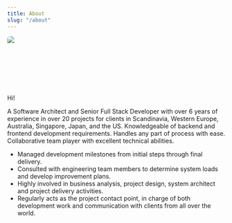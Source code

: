 ```yaml
---
title: About
slug: "/about"
---
```


<div style="width: 120px; height: 120px; border-radius: 5%; overflow: hidden;">
  <img src="./profile.jpg" />
</div>

Hi!

A Software Architect and Senior Full Stack Developer with over 6 years of experience in over 20 projects for clients in Scandinavia, Western Europe, Australia, Singapore, Japan, and the US.
Knowledgeable of backend and frontend development requirements. Handles any part of process with ease. Collaborative team player with excellent technical abilities.
- Managed development milestones from initial steps through final delivery.
- Consulted with engineering team members to determine system loads and develop improvement plans.
- Highly involved in business analysis, project design, system architect and project delivery activities.
- Regularly acts as the project contact point, in charge of both development work and communication with clients from all over the world.
